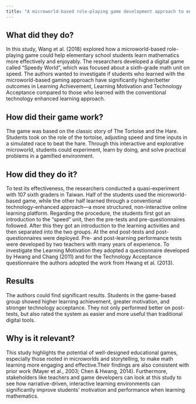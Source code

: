 ```yaml
---
title: "A microworld-based role-playing game development approach to engaging students in interactive, enjoyable, and effective mathematics learning by Wang et al. (2018)"
---
```



## What did they do?

In this study, Wang et al. (2018) explored how a microworld-based role-playing game could help elementary school students learn mathematics more effectively and enjoyably. The researchers developed a digital game called "Speedy World", which was focused about a sixth-grade math unit on speed. The authors wanted to investigate if students who learned with the microworld-based gaming approach have significantly higher/better outcomes in Learning Achievement, Learning Motivation and Technology Acceptance compared to those who learned with the conventional technology enhanced learning approach.


## How did their game work?

The game was based on the classic story of The Tortoise and the Hare. Students took on the role of the tortoise, adjusting speed and time inputs in a simulated race to beat the hare. Through this interactive and explorative microworld, students could experiment, learn by doing, and solve practical problems in a gamified environment.

## How did they do it?

To test its effectiveness, the researchers conducted a quasi-experiment with 107 sixth graders in Taiwan. Half of the students used the microworld-based game, while the other half learned through a conventional technology-enhanced approach—a more structured, non-interactive online learning platform. Regarding the procedure, the students first got an introduction to the "speed" unit, then the pre-tests and pre-questionnaires followed. After this they got an introduction to the learning activities and then separated into the two groups. At the end post-tests and post-questionnaires were deployed. 
Pre- and post-learning performance tests were developed by two teachers with many years of experience. To investigate the Learning Motivation they adopted a questionnaire developed by Hwang and Chang (2011) and for the Technology Acceptance questionnaire the authors adopted the work from Hwang et al. (2013).

## Results

The authors could find significant results. Students in the game-based group showed higher learning achievement, greater motivation, and stronger technology acceptance. They not only performed better on post-tests, but also rated the system as easier and more useful than traditional digital tools.

## Why is it relevant?

This study highlights the potential of well-designed educational games, especially those rooted in microworlds and storytelling, to make math learning more engaging and effective.Their findings are also consistent with prior work (Mayer et al., 2003; Chen & Hwang, 2014). Furthermore, stakeholders like teachers and game developers can look at this study to see how narrative-driven, interactive learning environments can significantly improve students’ motivation and performance when learning mathematics.
